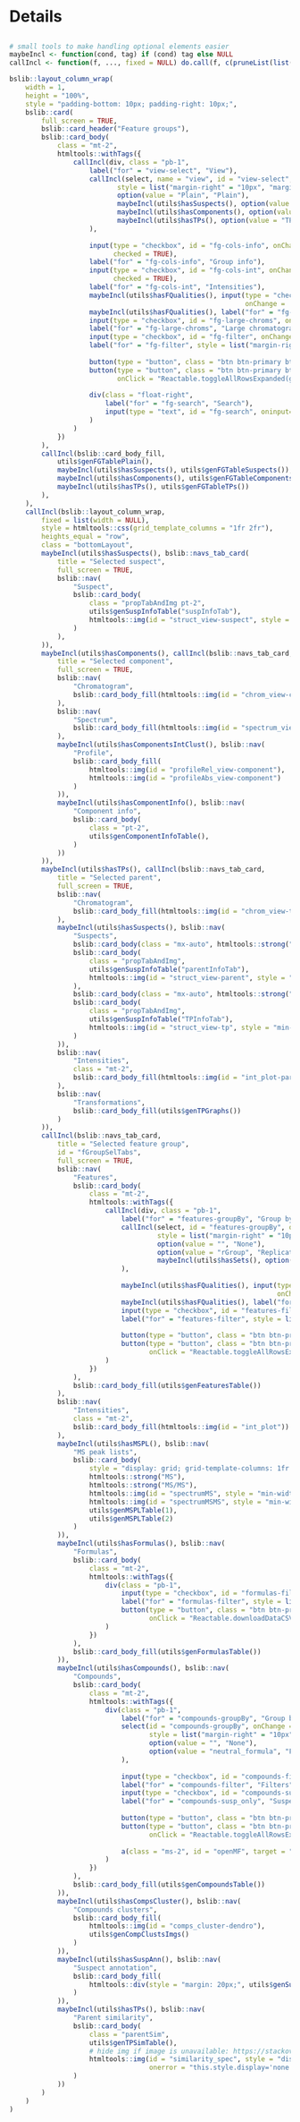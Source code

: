 Details
===

<script>
`r readAllFile(system.file("js", "utils-report-new.js", package = "patRoon"))`
</script>

<style>
/* HACK: to make expander button visible on both dark and light backgrounds */
.rt-expander:after {
    border-top-color: dodgerblue;
}

.propTabAndImg {
    display: flex;
    flex-wrap: nowrap;
    justify-content: flex-start;
    align-items: center;
    gap: 15px;"
}

.parentSim {
    display: flex;
    flex-wrap: wrap;
    justify-content:
    flex-start;
    max-height: 100%;
    padding-top: 25px;
    align-items: flex-start;
    gap: 40px;"
}

</style>

##

```r
# small tools to make handling optional elements easier
maybeIncl <- function(cond, tag) if (cond) tag else NULL
callIncl <- function(f, ..., fixed = NULL) do.call(f, c(pruneList(list(...)), fixed))

bslib::layout_column_wrap(
    width = 1,
    height = "100%",
    style = "padding-bottom: 10px; padding-right: 10px;",
    bslib::card(
        full_screen = TRUE,
        bslib::card_header("Feature groups"),
        bslib::card_body(
            class = "mt-2",
            htmltools::withTags({
                callIncl(div, class = "pb-1",
                    label("for" = "view-select", "View"),
                    callIncl(select, name = "view", id = "view-select", onChange = "updateView(this.value)",
                           style = list("margin-right" = "10px", "margin-top" = " 3px"),
                           option(value = "Plain", "Plain"),
                           maybeIncl(utils$hasSuspects(), option(value = "Suspects", "Suspects")),
                           maybeIncl(utils$hasComponents(), option(value = "Components", "Components")),
                           maybeIncl(utils$hasTPs(), option(value = "TPs", "Transformation products"))
                    ),
                    
                    input(type = "checkbox", id = "fg-cols-info", onChange = 'showFGCols("group", this.checked)',
                          checked = TRUE),
                    label("for" = "fg-cols-info", "Group info"),
                    input(type = "checkbox", id = "fg-cols-int", onChange = 'showFGCols("intensities", this.checked)',
                          checked = TRUE),
                    label("for" = "fg-cols-int", "Intensities"),
                    maybeIncl(utils$hasFQualities(), input(type = "checkbox", id = "fg-cols-qual",
                                                           onChange = 'showFGCols("qualities", this.checked)')),
                    maybeIncl(utils$hasFQualities(), label("for" = "fg-cols-qual", "Quality scores")),
                    input(type = "checkbox", id = "fg-large-chroms", onChange = 'showFGCols("chrom_large", this.checked)'),
                    label("for" = "fg-large-chroms", "Large chromatograms"),
                    input(type = "checkbox", id = "fg-filter", onChange = 'toggleFGFilters(this.checked)'),
                    label("for" = "fg-filter", style = list("margin-right" = "10px"), "Filters"),
                    
                    button(type = "button", class = "btn btn-primary btn-sm", onClick = "Reactable.downloadDataCSV(getSelFGTableElement())", "Download CSV"),
                    button(type = "button", class = "btn btn-primary btn-sm", id = "fg-expand",
                           onClick = "Reactable.toggleAllRowsExpanded(getSelFGTableElement())",  style = list(display = "none"), "Expand/collapse"),
                    
                    div(class = "float-right",
                        label("for" = "fg-search", "Search"),
                        input(type = "text", id = "fg-search", oninput="Reactable.setSearch(getSelFGTableElement(), this.value)")
                    )
                )
            })
        ),
        callIncl(bslib::card_body_fill,
            utils$genFGTablePlain(),
            maybeIncl(utils$hasSuspects(), utils$genFGTableSuspects()),
            maybeIncl(utils$hasComponents(), utils$genFGTableComponents()),
            maybeIncl(utils$hasTPs(), utils$genFGTableTPs())
        ),
    ),
    callIncl(bslib::layout_column_wrap,
        fixed = list(width = NULL),
        style = htmltools::css(grid_template_columns = "1fr 2fr"),
        heights_equal = "row",
        class = "bottomLayout",
        maybeIncl(utils$hasSuspects(), bslib::navs_tab_card(
            title = "Selected suspect",
            full_screen = TRUE,
            bslib::nav(
                "Suspect",
                bslib::card_body(
                    class = "propTabAndImg pt-2",
                    utils$genSuspInfoTable("suspInfoTab"),
                    htmltools::img(id = "struct_view-suspect", style = "min-width: 20%;")
                )
            ),
        )),
        maybeIncl(utils$hasComponents(), callIncl(bslib::navs_tab_card,
            title = "Selected component",
            full_screen = TRUE,
            bslib::nav(
                "Chromatogram",
                bslib::card_body_fill(htmltools::img(id = "chrom_view-component"))
            ),
            bslib::nav(
                "Spectrum",
                bslib::card_body_fill(htmltools::img(id = "spectrum_view-component"))
            ),
            maybeIncl(utils$hasComponentsIntClust(), bslib::nav(
                "Profile",
                bslib::card_body_fill(
                    htmltools::img(id = "profileRel_view-component"),
                    htmltools::img(id = "profileAbs_view-component")
                )
            )),
            maybeIncl(utils$hasComponentInfo(), bslib::nav(
                "Component info",
                bslib::card_body(
                    class = "pt-2",
                    utils$genComponentInfoTable(),
                )
            ))
        )),
        maybeIncl(utils$hasTPs(), callIncl(bslib::navs_tab_card,
            title = "Selected parent",
            full_screen = TRUE,
            bslib::nav(
                "Chromatogram",
                bslib::card_body_fill(htmltools::img(id = "chrom_view-tp"))
            ),
            maybeIncl(utils$hasSuspects(), bslib::nav(
                "Suspects",
                bslib::card_body(class = "mx-auto", htmltools::strong("Parent")),
                bslib::card_body(
                    class = "propTabAndImg",
                    utils$genSuspInfoTable("parentInfoTab"),
                    htmltools::img(id = "struct_view-parent", style = "min-width: 20%;")
                ),
                bslib::card_body(class = "mx-auto", htmltools::strong("Transformation product")),
                bslib::card_body(
                    class = "propTabAndImg",
                    utils$genSuspInfoTable("TPInfoTab"),
                    htmltools::img(id = "struct_view-tp", style = "min-width: 20%;")
                )
            )),
            bslib::nav(
                "Intensities",
                class = "mt-2",
                bslib::card_body_fill(htmltools::img(id = "int_plot-parent"))
            ),
            bslib::nav(
                "Transformations",
                bslib::card_body_fill(utils$genTPGraphs())
            )
        )),
        callIncl(bslib::navs_tab_card,
            title = "Selected feature group",
            id = "fGroupSelTabs",
            full_screen = TRUE,
            bslib::nav(
                "Features",
                bslib::card_body(
                    class = "mt-2",
                    htmltools::withTags({
                        callIncl(div, class = "pb-1",
                            label("for" = "features-groupBy", "Group by"),
                            callIncl(select, id = "features-groupBy", onChange = "Reactable.setGroupBy('featuresTab', [ this.value ])",
                                     style = list("margin-right" = "10px", "margin-top" = " 3px"),
                                     option(value = "", "None"),
                                     option(value = "rGroup", "Replicate group"),
                                     maybeIncl(utils$hasSets(), option(value = "set", "Set"))
                            ),
                            
                            maybeIncl(utils$hasFQualities(), input(type = "checkbox", id = "features-cols-qual",
                                                                   onChange = 'showFeatQualityCols(this.checked)')),
                            maybeIncl(utils$hasFQualities(), label("for" = "features-cols-qual", "Quality scores")),
                            input(type = "checkbox", id = "features-filter", onChange = 'toggleFeatFilters(this.checked)'),
                            label("for" = "features-filter", style = list("margin-right" = "10px"), "Filters"),
                            
                            button(type = "button", class = "btn btn-primary btn-sm", onClick = "Reactable.downloadDataCSV('featuresTab')", "Download CSV"),
                            button(type = "button", class = "btn btn-primary btn-sm", id = "feat-expand",
                                   onClick = "Reactable.toggleAllRowsExpanded('featuresTab')", "Expand/collapse")
                        )
                    })
                ),
                bslib::card_body_fill(utils$genFeaturesTable())
            ),
            bslib::nav(
                "Intensities",
                class = "mt-2",
                bslib::card_body_fill(htmltools::img(id = "int_plot"))
            ),
            maybeIncl(utils$hasMSPL(), bslib::nav(
                "MS peak lists",
                bslib::card_body(
                    style = "display: grid; grid-template-columns: 1fr 1fr; column-gap: 50px; justify-items:center;",
                    htmltools::strong("MS"),
                    htmltools::strong("MS/MS"),
                    htmltools::img(id = "spectrumMS", style = "min-width: 20%;"),
                    htmltools::img(id = "spectrumMSMS", style = "min-width: 20%;"),
                    utils$genMSPLTable(1),
                    utils$genMSPLTable(2)
                )
            )),
            maybeIncl(utils$hasFormulas(), bslib::nav(
                "Formulas",
                bslib::card_body(
                    class = "mt-2",
                    htmltools::withTags({
                        div(class = "pb-1",
                            input(type = "checkbox", id = "formulas-filter", onChange = 'toggleFormFilters(this.checked)'),
                            label("for" = "formulas-filter", style = list("margin-right" = "10px"), "Filters"),
                            button(type = "button", class = "btn btn-primary btn-sm",
                                   onClick = "Reactable.downloadDataCSV('formulasTab')", "Download CSV"),
                        )
                    })
                ),
                bslib::card_body_fill(utils$genFormulasTable())
            )),
            maybeIncl(utils$hasCompounds(), bslib::nav(
                "Compounds",
                bslib::card_body(
                    class = "mt-2",
                    htmltools::withTags({
                        div(class = "pb-1",
                            label("for" = "compounds-groupBy", "Group by"),
                            select(id = "compounds-groupBy", onChange = "Reactable.setGroupBy('compoundsTab', [ this.value ])",
                                   style = list("margin-right" = "10px", "margin-top" = " 3px"),
                                   option(value = "", "None"),
                                   option(value = "neutral_formula", "Formula")
                            ),
                            
                            input(type = "checkbox", id = "compounds-filter", onChange = 'toggleCompFilters(this.checked)'),
                            label("for" = "compounds-filter", "Filters"),
                            input(type = "checkbox", id = "compounds-susp_only", onChange = 'toggleCompOnlySusp(this.checked)'),
                            label("for" = "compounds-susp_only", "Suspect only"),
                            
                            button(type = "button", class = "btn btn-primary btn-sm ms-2", onClick = "Reactable.downloadDataCSV('compoundsTab')", "Download CSV"),
                            button(type = "button", class = "btn btn-primary btn-sm", id = "comp-expand",
                                   onClick = "Reactable.toggleAllRowsExpanded('compoundsTab')", "Expand/collapse"),
                            
                            a(class = "ms-2", id = "openMF", target = "_blank", "MetFrag Web"),
                        )
                    })
                ),
                bslib::card_body_fill(utils$genCompoundsTable())
            )),
            maybeIncl(utils$hasCompsCluster(), bslib::nav(
                "Compounds clusters",
                bslib::card_body_fill(
                    htmltools::img(id = "comps_cluster-dendro"),
                    utils$genCompClustsImgs()
                )
            )),
            maybeIncl(utils$hasSuspAnn(), bslib::nav(
                "Suspect annotation",
                bslib::card_body_fill(
                    htmltools::div(style = "margin: 20px;", utils$genSuspAnnTable())
                )
            )),
            maybeIncl(utils$hasTPs(), bslib::nav(
                "Parent similarity",
                bslib::card_body(
                    class = "parentSim",
                    utils$genTPSimTable(),
                    # hide img if image is unavailable: https://stackoverflow.com/a/22051972
                    htmltools::img(id = "similarity_spec", style = "display: none;",
                                   onerror = "this.style.display='none'")
                )
            ))
        )
    )
)
```

